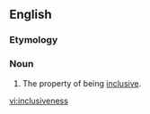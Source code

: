 ==English==
===Etymology===
{{suffix|inclusive|ness}}

===Noun===
{{en-noun|-}}

# The property of being [[inclusive]].

[[vi:inclusiveness]]
